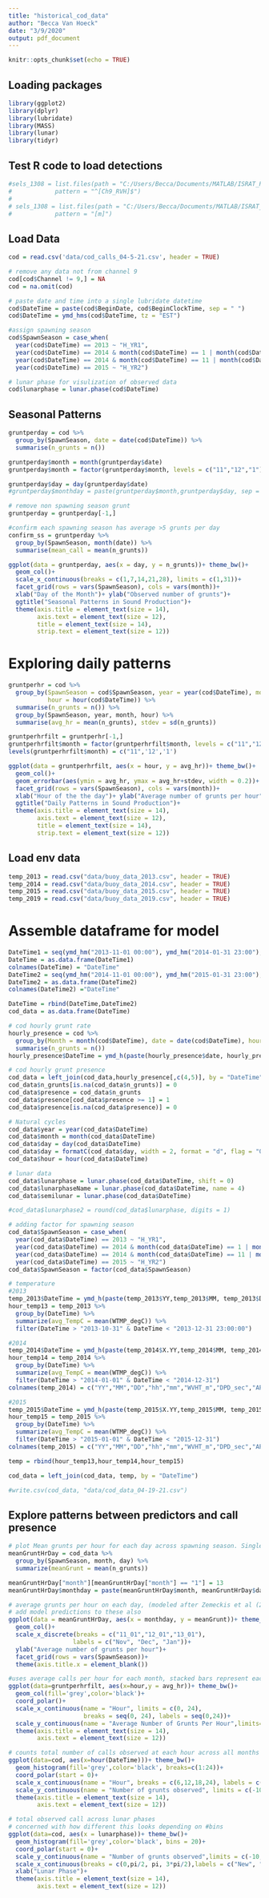 ```yaml
---
title: "historical_cod_data"
author: "Becca Van Hoeck"
date: "3/9/2020"
output: pdf_document
---
```


```r
knitr::opts_chunk$set(echo = TRUE)
```

## Loading packages

```r
library(ggplot2)
library(dplyr)
library(lubridate)
library(MASS)
library(lunar)
library(tidyr)
```

## Test R code to load detections

```r
#sels_1308 = list.files(path = "C:/Users/Becca/Documents/MATLAB/ISRAT_Projects/BRP_MA-RI_201308/raven_format/validated", 
#            pattern = "^[Ch9_RVH]$")
# 
# sels_1308 = list.files(path = "C:/Users/Becca/Documents/MATLAB/ISRAT_Projects/BRP_MA-RI_201308/raven_format/validated", 
#            pattern = "[m]")


```

## Load Data

```r
cod = read.csv('data/cod_calls_04-5-21.csv', header = TRUE)

# remove any data not from channel 9
cod[cod$Channel != 9,] = NA
cod = na.omit(cod)

# paste date and time into a single lubridate datetime
cod$DateTime = paste(cod$BeginDate, cod$BeginClockTime, sep = " ") 
cod$DateTime = ymd_hms(cod$DateTime, tz = "EST") 

#assign spawning season
cod$SpawnSeason = case_when(
  year(cod$DateTime) == 2013 ~ "H_YR1", 
  year(cod$DateTime) == 2014 & month(cod$DateTime) == 1 | month(cod$DateTime) == 2 ~ "H_YR1",
  year(cod$DateTime) == 2014 & month(cod$DateTime) == 11 | month(cod$DateTime) == 12 ~ "H_YR2",
  year(cod$DateTime) == 2015 ~ "H_YR2")

# lunar phase for visulization of observed data
cod$lunarphase = lunar.phase(cod$DateTime)


```

## Seasonal Patterns

```r
gruntperday = cod %>% 
  group_by(SpawnSeason, date = date(cod$DateTime)) %>%
  summarise(n_grunts = n())

gruntperday$month = month(gruntperday$date)
gruntperday$month = factor(gruntperday$month, levels = c("11","12","1"))

gruntperday$day = day(gruntperday$date)
#gruntperday$monthday = paste(gruntperday$month,gruntperday$day, sep = "_")

# remove non spawning season grunt
gruntperday = gruntperday[-1,]

#confirm each spawning season has average >5 grunts per day
confirm_ss = gruntperday %>% 
  group_by(SpawnSeason, month(date)) %>% 
  summarise(mean_call = mean(n_grunts))

ggplot(data = gruntperday, aes(x = day, y = n_grunts))+ theme_bw()+
  geom_col()+
  scale_x_continuous(breaks = c(1,7,14,21,28), limits = c(1,31))+
  facet_grid(rows = vars(SpawnSeason), cols = vars(month))+
  xlab("Day of the Month")+ ylab("Observed number of grunts")+
  ggtitle("Seasonal Patterns in Sound Production")+
  theme(axis.title = element_text(size = 14),
        axis.text = element_text(size = 12),
        title = element_text(size = 14), 
        strip.text = element_text(size = 12))

```

# Exploring daily patterns

```r
gruntperhr = cod %>%
  group_by(SpawnSeason = cod$SpawnSeason, year = year(cod$DateTime), month = month(cod$DateTime), date = date(cod$DateTime),
           hour = hour(cod$DateTime)) %>%
  summarise(n_grunts = n()) %>%
  group_by(SpawnSeason, year, month, hour) %>%
  summarise(avg_hr = mean(n_grunts), stdev = sd(n_grunts))

gruntperhrfilt = gruntperhr[-1,]
gruntperhrfilt$month = factor(gruntperhrfilt$month, levels = c("11","12","1"))
levels(gruntperhrfilt$month) = c("11",'12','1')

ggplot(data = gruntperhrfilt, aes(x = hour, y = avg_hr))+ theme_bw()+
  geom_col()+
  geom_errorbar(aes(ymin = avg_hr, ymax = avg_hr+stdev, width = 0.2))+
  facet_grid(rows = vars(SpawnSeason), cols = vars(month))+
  xlab("Hour of the the day")+ ylab("Average number of grunts per hour")+
  ggtitle("Daily Patterns in Sound Production")+
  theme(axis.title = element_text(size = 14),
        axis.text = element_text(size = 12),
        title = element_text(size = 14), 
        strip.text = element_text(size = 12))
```

## Load env data

```r
temp_2013 = read.csv("data/buoy_data_2013.csv", header = TRUE)
temp_2014 = read.csv("data/buoy_data_2014.csv", header = TRUE)
temp_2015 = read.csv("data/buoy_data_2015.csv", header = TRUE)
temp_2019 = read.csv("data/buoy_data_2019.csv", header = TRUE)

```

# Assemble dataframe for model

```r
DateTime1 = seq(ymd_hm("2013-11-01 00:00"), ymd_hm("2014-01-31 23:00"), by = "hour")
DateTime = as.data.frame(DateTime1)
colnames(DateTime) = "DateTime"
DateTime2 = seq(ymd_hm("2014-11-01 00:00"), ymd_hm("2015-01-31 23:00"), by = "hour")
DateTime2 = as.data.frame(DateTime2)
colnames(DateTime2) ="DateTime"

DateTime = rbind(DateTime,DateTime2)
cod_data = as.data.frame(DateTime)

# cod hourly grunt rate
hourly_presence = cod %>%
  group_by(Month = month(cod$DateTime), date = date(cod$DateTime), hour = hour(cod$DateTime)) %>%
  summarise(n_grunts = n())
hourly_presence$DateTime = ymd_h(paste(hourly_presence$date, hourly_presence$hour))

# cod hourly grunt presence
cod_data = left_join(cod_data,hourly_presence[,c(4,5)], by = "DateTime")
cod_data$n_grunts[is.na(cod_data$n_grunts)] = 0
cod_data$presence = cod_data$n_grunts
cod_data$presence[cod_data$presence >= 1] = 1
cod_data$presence[is.na(cod_data$presence)] = 0

# Natural cycles
cod_data$year = year(cod_data$DateTime)
cod_data$month = month(cod_data$DateTime)
cod_data$day = day(cod_data$DateTime)
cod_data$day = formatC(cod_data$day, width = 2, format = "d", flag = "0")
cod_data$hour = hour(cod_data$DateTime)

# lunar data
cod_data$lunarphase = lunar.phase(cod_data$DateTime, shift = 0)
cod_data$lunarphaseName = lunar.phase(cod_data$DateTime, name = 4)
cod_data$semilunar = lunar.phase(cod_data$DateTime)

#cod_data$lunarphase2 = round(cod_data$lunarphase, digits = 1)

# adding factor for spawning season
cod_data$SpawnSeason = case_when(
  year(cod_data$DateTime) == 2013 ~ "H_YR1", 
  year(cod_data$DateTime) == 2014 & month(cod_data$DateTime) == 1 | month(cod_data$DateTime) == 2 ~ "H_YR1",
  year(cod_data$DateTime) == 2014 & month(cod_data$DateTime) == 11 | month(cod_data$DateTime) == 12 ~ "H_YR2",
  year(cod_data$DateTime) == 2015 ~ "H_YR2")
cod_data$SpawnSeason = factor(cod_data$SpawnSeason)

# temperature
#2013
temp_2013$DateTime = ymd_h(paste(temp_2013$YY,temp_2013$MM, temp_2013$DD, temp_2013$hh))
hour_temp13 = temp_2013 %>%
  group_by(DateTime) %>%
  summarize(avg_TempC = mean(WTMP_degC)) %>%
  filter(DateTime > "2013-10-31" & DateTime < "2013-12-31 23:00:00")

#2014
temp_2014$DateTime = ymd_h(paste(temp_2014$X.YY,temp_2014$MM, temp_2014$DD, temp_2014$hh))
hour_temp14 = temp_2014 %>%
  group_by(DateTime) %>%
  summarize(avg_TempC = mean(WTMP_degC)) %>%
  filter(DateTime > "2014-01-01" & DateTime < "2014-12-31")
colnames(temp_2014) = c("YY","MM","DD","hh","mm","WVHT_m","DPD_sec","APD_sec" ,"MWD_degT","WTMP_degC","DateTime")

#2015
temp_2015$DateTime = ymd_h(paste(temp_2015$X.YY,temp_2015$MM, temp_2015$DD, temp_2015$hh))
hour_temp15 = temp_2015 %>%
  group_by(DateTime) %>%
  summarize(avg_TempC = mean(WTMP_degC)) %>%
  filter(DateTime > "2015-01-01" & DateTime < "2015-12-31")
colnames(temp_2015) = c("YY","MM","DD","hh","mm","WVHT_m","DPD_sec","APD_sec" ,"MWD_degT","WTMP_degC","DateTime")

temp = rbind(hour_temp13,hour_temp14,hour_temp15)

cod_data = left_join(cod_data, temp, by = "DateTime")

#write.csv(cod_data, "data/cod_data_04-19-21.csv")

```

## Explore patterns between predictors and call presence

```r
# plot Mean grunts per hour for each day across spawning season. Single plot for each spawning season
meanGruntHrDay = cod_data %>%
  group_by(SpawnSeason, month, day) %>%
  summarize(meanGrunt = mean(n_grunts))

meanGruntHrDay["month"][meanGruntHrDay["month"] == "1"] = 13
meanGruntHrDay$monthday = paste(meanGruntHrDay$month, meanGruntHrDay$day, sep = "_")

# average grunts per hour on each day, (modeled after Zemeckis et al (2019) Fig 6)
# add model predictions to these also
ggplot(data = meanGruntHrDay, aes(x = monthday, y = meanGrunt))+ theme_bw()+
  geom_col()+
  scale_x_discrete(breaks = c("11_01","12_01","13_01"), 
                  labels = c("Nov", "Dec", "Jan"))+
  ylab("Average number of grunts per hour")+
  facet_grid(rows = vars(SpawnSeason))+
  theme(axis.title.x = element_blank())

#uses average calls per hour for each month, stacked bars represent each month/year combo
ggplot(data=gruntperhrfilt, aes(x=hour,y = avg_hr))+ theme_bw()+
  geom_col(fill='grey',color='black')+
  coord_polar()+
  scale_x_continuous(name = "Hour", limits = c(0, 24), 
                     breaks = seq(0, 24), labels = seq(0,24))+
  scale_y_continuous(name = "Average Number of Grunts Per Hour",limits=c(-2,20))+
  theme(axis.title = element_text(size = 14),
        axis.text = element_text(size = 12))

# counts total number of calls observed at each hour across all months and years
ggplot(data=cod, aes(x=hour(DateTime)))+ theme_bw()+
  geom_histogram(fill='grey',color='black', breaks=c(1:24))+
  coord_polar(start = 0)+
  scale_x_continuous(name = "Hour", breaks = c(6,12,18,24), labels = c("6", "12", "18","24"))+
  scale_y_continuous(name = "Number of grunts observed", limits = c(-10,80))+
  theme(axis.title = element_text(size = 14),
        axis.text = element_text(size = 12))

# total observed call across lunar phases
# concerned with how different this looks depending on #bins
ggplot(data=cod, aes(x = lunarphase))+ theme_bw()+
  geom_histogram(fill='grey',color='black', bins = 20)+
  coord_polar(start = 0)+
  scale_y_continuous(name = "Number of grunts observed",limits = c(-10,100))+
  scale_x_continuous(breaks = c(0,pi/2, pi, 3*pi/2),labels = c("New", "Waxing","Full","Waning"))+
  xlab("Lunar Phase")+
  theme(axis.title = element_text(size = 14),
        axis.text = element_text(size = 12))


```

